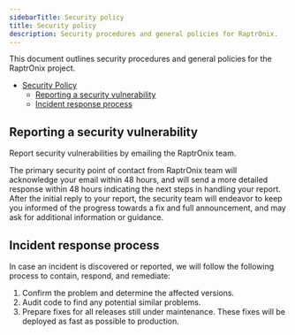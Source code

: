 ```yaml
---
sidebarTitle: Security policy
title: Security policy
description: Security procedures and general policies for RaptrOnix.
---
```


This document outlines security procedures and general policies for the RaptrOnix project.

- [Security Policy](#security-policy)
  - [Reporting a security vulnerability](#reporting-a-security-vulnerability)
  - [Incident response process](#incident-response-process)

## Reporting a security vulnerability

Report security vulnerabilities by emailing the RaptrOnix team.

The primary security point of contact from RaptrOnix team will acknowledge your email within 48 hours, and will send a more detailed response within 48 hours indicating the next steps in handling your report. After the initial reply to your report, the security team will endeavor to keep you informed of the progress towards a fix and full announcement, and may ask for additional information or guidance.

## Incident response process

In case an incident is discovered or reported, we will follow the following  process to contain, respond, and remediate:

1. Confirm the problem and determine the affected versions.
2. Audit code to find any potential similar problems.
3. Prepare fixes for all releases still under maintenance. These fixes will be deployed as fast as possible to production.
